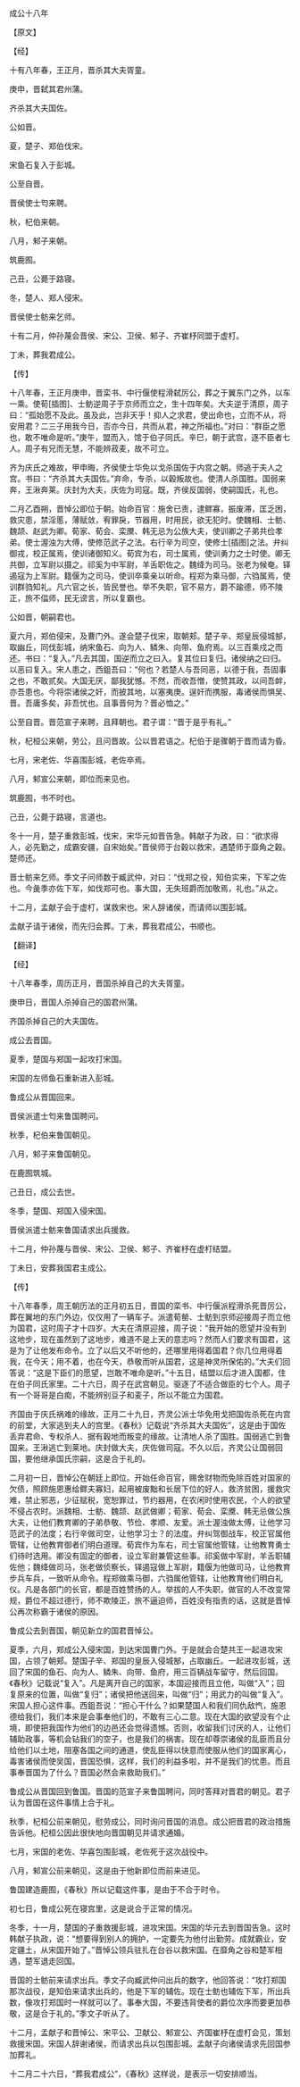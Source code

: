 

成公十八年

【原文】

【经】

十有八年春，王正月，晋杀其大夫胥童。

庚申，晋弑其君州蒲。

齐杀其大夫国佐。

公如晋。

夏，楚子、郑伯伐宋。

宋鱼石复入于彭城。

公至自晋。

晋侯使士匄来聘。

秋，杞伯来朝。

八月，邾子来朝。

筑鹿囿。

己丑，公薨于路寝。

冬，楚人、郑人侵宋。

晋侯使士鲂来乞师。

十有二月，仲孙蔑会晋侯、宋公、卫侯、邾子、齐崔杼同盟于虚朾。

丁未，葬我君成公。

【传】

十八年春，王正月庚申，晋栾书、中行偃使程滑弑厉公，葬之于翼东门之外，以车一乘。使荀[插图]、士鲂逆周子于京师而立之，生十四年矣。大夫逆于清原，周子曰：“孤始愿不及此。虽及此，岂非天乎！抑人之求君，使出命也，立而不从，将安用君？二三子用我今日，否亦今日，共而从君，神之所福也。”对曰：“群臣之愿也，敢不唯命是听。”庚午，盟而入，馆于伯子同氏。辛巳，朝于武宫，逐不臣者七人。周子有兄而无慧，不能辨菽麦，故不可立。

齐为庆氏之难故，甲申晦，齐侯使士华免以戈杀国佐于内宫之朝。师逃于夫人之宫。书曰：“齐杀其大夫国佐。”弃命，专杀，以穀叛故也。使清人杀国胜。国弱来奔，王湫奔莱。庆封为大夫，庆佐为司寇。既，齐侯反国弱，使嗣国氏，礼也。

二月乙酉朔，晋悼公即位于朝。始命百官：施舍已责，逮鳏寡，振废滞，匡乏困，救灾患，禁淫慝，薄赋敛，宥罪戾，节器用，时用民，欲无犯时。使魏相、士鲂、魏颉、赵武为卿。荀家、荀会、栾黡、韩无忌为公族大夫，使训卿之子弟共俭孝弟。使士渥浊为大傅，使修范武子之法。右行辛为司空，使修士[插图]之法。弁纠御戎，校正属焉，使训诸御知义。荀宾为右，司士属焉，使训勇力之士时使。卿无共御，立军尉以摄之。祁奚为中军尉，羊舌职佐之。魏绛为司马。张老为候奄。铎遏寇为上军尉。籍偃为之司马，使训卒乘亲以听命。程郑为乘马御，六驺属焉，使训群驺知礼。凡六官之长，皆民誉也。举不失职，官不易方，爵不踰德，师不陵正，旅不偪师，民无谤言，所以复霸也。

公如晋，朝嗣君也。

夏六月，郑伯侵宋，及曹门外。遂会楚子伐宋，取朝郏。楚子辛、郑皇辰侵城郜，取幽丘，同伐彭城，纳宋鱼石、向为人、鳞朱、向带、鱼府焉。以三百乘戍之而还。书曰：“复入。”凡去其国，国逆而立之曰入。复其位曰复归。诸侯纳之曰归。以恶曰复入。宋人患之，西鉏吾曰：“何也？若楚人与吾同恶，以德于我，吾固事之也，不敢贰矣。大国无厌，鄙我犹憾。不然，而收吾憎，使赞其政，以间吾衅，亦吾患也。今将崇诸侯之奸，而披其地，以塞夷庚。逞奸而携服，毒诸侯而惧吴、晋。吾庸多矣，非吾忧也。且事晋何为？晋必恤之。”

公至自晋。晋范宣子来聘，且拜朝也。君子谓：“晋于是乎有礼。”

秋，杞桓公来朝，劳公，且问晋故。公以晋君语之。杞伯于是骤朝于晋而请为昏。

七月，宋老佐、华喜围彭城，老佐卒焉。

八月，邾宣公来朝，即位而来见也。

筑鹿囿，书不时也。

己丑，公薨于路寝，言道也。

冬十一月，楚子重救彭城，伐宋，宋华元如晋告急。韩献子为政，曰：“欲求得人，必先勤之，成霸安疆，自宋始矣。”晋侯师于台穀以救宋，遇楚师于靡角之穀。楚师还。

晋士鲂来乞师。季文子问师数于臧武仲，对曰：“伐郑之役，知伯实来，下军之佐也。今彘季亦佐下军，如伐郑可也。事大国，无失班爵而加敬焉，礼也。”从之。

十二月，孟献子会于虚朾，谋救宋也。宋人辞诸侯，而请师以围彭城。

孟献子请于诸侯，而先归会葬。丁未，葬我君成公，书顺也。

【翻译】

【经】

十八年春季，周历正月，晋国杀掉自己的大夫胥童。

庚申日，晋国人杀掉自己的国君州蒲。

齐国杀掉自己的大夫国佐。

成公去晋国。

夏季，楚国与郑国一起攻打宋国。

宋国的左师鱼石重新进入彭城。

鲁成公从晋国回来。

晋侯派遣士匄来鲁国聘问。

秋季，杞伯来鲁国朝见。

八月，邾子来鲁国朝见。

在鹿囿筑城。

己丑日，成公去世。

冬季，楚国、郑国入侵宋国。

晋侯派遣士鲂来鲁国请求出兵援救。

十二月，仲孙蔑与晋侯、宋公、卫侯、邾子、齐崔杼在虚朾结盟。

丁未日，安葬我国君主成公。

【传】

十八年春季，周王朝历法的正月初五日，晋国的栾书、中行偃派程滑杀死晋厉公，葬在翼地的东门外边，仅仅用了一辆车子。派遣荀罃、士鲂到京师迎接周子而立他为国君，这时周子才十四岁。大夫在清原迎接，周子说：“我开始的愿望并没有到这地步，现在虽然到了这地步，难道不是上天的意志吗？然而人们要求有国君，这是为了让他发布命令。立了以后又不听他的，还哪里用得着国君？你几位用得着我，在今天；用不着，也在今天，恭敬而听从国君，这是神灵所保佑的。”大夫们回答说：“这是下臣们的愿望，岂敢不唯命是听。”十五日，结盟以后才进入国都，住在伯子同氏家里。二十六日，周子在武宫朝见。驱逐了不适合做臣的七个人。周子有一个哥哥是白痴，不能辨别豆子和麦子，所以不能立为国君。

齐国由于庆氏祸难的缘故，正月二十九日，齐灵公派士华免用戈把国佐杀死在内宫的前堂，大家逃到夫人的宫里。《春秋》记载说“齐杀其大夫国佐”，这是由于国佐丢弃君命、专权杀人、据有穀地而叛变的缘故。让清地人杀了国胜。国弱逃亡到鲁国来。王湫逃亡到莱地。庆封做大夫，庆佐做司寇。不久以后，齐灵公让国弱回国，要他继承国氏宗嗣，这是合于礼的。

二月初一日，晋悼公在朝廷上即位。开始任命百官，赐舍财物而免除百姓对国家的欠债，照顾施恩惠给鳏夫寡妇，起用被废黜和长居下位的好人，救济贫困，援救灾难，禁止邪恶，少征赋税，宽恕罪过，节约器用，在农闲时使用农民，个人的欲望不侵占农时。派魏相、士鲂、魏颉、赵武做卿；荀家、荀会、栾黡、韩无忌做公族大夫，让他们教育卿的子弟恭敬、节俭、孝顺、友爱。派士渥浊做太傅，让他学习范武子的法度；右行辛做司空，让他学习士？的法度。弁纠驾御战车，校正官属他管辖，让他教育御者们明白道理。荀宾作为车右，司士官属他管辖，让他教育勇士们待时选用。卿没有固定的御者，设立军尉兼管这些事。祁奚做中军尉，羊舌职辅佐他；魏绛做司马，张老做侦察长，铎遏寇做上军尉，籍偃为他做司马，让他教育步兵车兵，一致听从命令。程郑做乘马御，六驺属他管辖，让他教育他们明白礼仪。凡是各部门的长官，都是百姓赞扬的人。举拔的人不失职，做官的人不改变常规，爵位不超过德行，师不欺陵正，旅不逼迫师，百姓没有指责的话，这就是晋悼公再次称霸于诸侯的原因。

鲁成公去到晋国，朝见新立的国君晋悼公。

夏季，六月，郑成公入侵宋国，到达宋国曹门外。于是就会合楚共王一起进攻宋国，占领了朝郏。楚国子辛、郑国的皇辰入侵城郜，占取幽丘。一起进攻彭城，送回了宋国的鱼石、向为人、鳞朱、向带、鱼府，用三百辆战车留守，然后回国。《春秋》记载说“复入”。凡是离开自己的国家，本国迎接而且立他，叫做“入”；回复原来的位置，叫做“复归”；诸侯把他送回来，叫做“归”；用武力的叫做“复入”。宋国人担心这件事。西鉏吾说：“担心干什么？如果楚国人和我们同仇敌忾，施恩德给我们，我们本来是会事奉他们的，不敢有三心二意。现在大国的欲望没有个止境，即使把我国作为他们的边邑还会觉得遗憾。否则，收留我们讨厌的人，让他们辅助政事，等机会钻我们的空子，也是我们的祸害。现在却尊崇诸侯的乱臣而且分给他们以土地，阻塞各国之间的通道，使乱臣得以快意而使服从他们的国家离心，毒害诸侯而使吴国，晋国恐惧，这样，我们的利益多啦，并不是我们的忧患。而且事奉晋国为了什么？晋国必然会来救助我们。”

鲁成公从晋国回到鲁国。晋国的范宣子来鲁国聘问，同时答拜对晋君的朝见。君子认为晋国在这件事情上合于礼。

秋季，杞桓公前来朝见，慰劳成公，同时询问晋国的消息。成公把晋君的政治措施告诉他。杞桓公因此很快地向晋国朝见并请求通婚。

七月，宋国的老佐、华喜包围彭城，老佐死于这次战役中。

八月，邾宣公前来朝见，这是由于他新即位而前来进见。

鲁国建造鹿囿，《春秋》所以记载这件事，是由于不合于时令。

初七日，鲁成公死在寝宫里，这是说合于正常的情况。

冬季，十一月，楚国的子重救援彭城，进攻宋国。宋国的华元去到晋国告急。这时韩献子执政，说：“想要得到别人的拥护，一定要先为他付出勤劳。成就霸业，安定疆土，从宋国开始了。”晋悼公领兵驻扎在台谷以救宋国。在靡角之谷和楚军相遇，楚军退走回国。

晋国的士鲂前来请求出兵。季文子向臧武仲问出兵的数字，他回答说：“攻打郑国那次战役，是知伯来请求出兵的，他是下军的辅佐。现在士鲂也辅佐下军，所出兵数，像攻打郑国时一样就可以了。事奉大国，不要违背使者的爵位次序而要更加恭敬，这是合于礼的。”季文子听从了。

十二月，孟献子和晋悼公、宋平公、卫献公、邾宣公、齐国崔杼在虚朾会见，策划救援宋国。宋国人辞谢诸侯，而请求出兵以包围彭城。孟献子向诸侯请求先回国参加葬礼。

十二月二十六日，“葬我君成公”，《春秋》这样说，是表示一切安排顺当。

